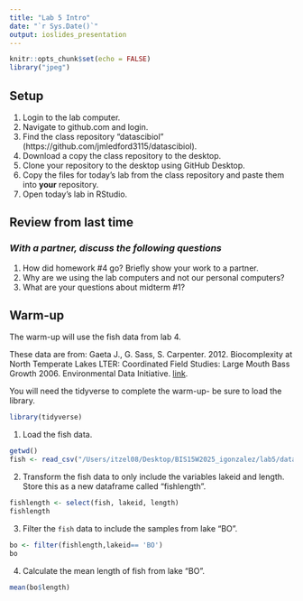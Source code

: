 ```yaml
---
title: "Lab 5 Intro"
date: "`r Sys.Date()`"
output: ioslides_presentation
---
```


```r
knitr::opts_chunk$set(echo = FALSE)
library("jpeg")
```

## Setup
1. Login to the lab computer.    
2. Navigate to github.com and login.  
3. Find the class repository "datascibiol" (https://github.com/jmledford3115/datascibiol).  
4. Download a copy the class repository to the desktop.  
5. Clone your repository to the desktop using GitHub Desktop.  
6. Copy the files for today's lab from the class repository and paste them into **your** repository.  
7. Open today's lab in RStudio.  

## Review from last time
### *With a partner, discuss the following questions*
1. How did homework #4 go? Briefly show your work to a partner.  
2. Why are we using the lab computers and not our personal computers?  
3. What are your questions about midterm #1?

## Warm-up
The warm-up will use the fish data from lab 4.  

These data are from: Gaeta J., G. Sass, S. Carpenter. 2012. Biocomplexity at North Temperate Lakes LTER: Coordinated Field Studies: Large Mouth Bass Growth 2006. Environmental Data Initiative.  [link](https://portal.edirepository.org/nis/mapbrowse?scope=knb-lter-ntl&identifier=267). 

You will need the tidyverse to complete the warm-up- be sure to load the library.  
```r
library(tidyverse)
```

1. Load the fish data. 
```r
getwd()
fish <- read_csv("/Users/itzel08/Desktop/BIS15W2025_igonzalez/lab5/data/Gaeta_etal_CLC_data.csv")
```

2. Transform the fish data to only include the variables lakeid and length.  Store this as a new dataframe called "fishlength".
```r
fishlength <- select(fish, lakeid, length)
fishlength
```

3. Filter the `fish` data to include the samples from lake "BO".  
```r
bo <- filter(fishlength,lakeid== 'BO')
bo
```

4. Calculate the mean length of fish from lake "BO".  
```r
mean(bo$length)
```

